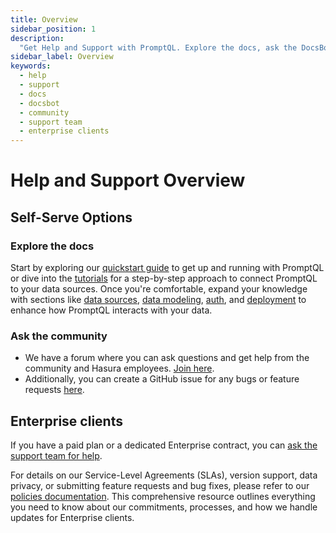 ```yaml
---
title: Overview
sidebar_position: 1
description:
  "Get Help and Support with PromptQL. Explore the docs, ask the DocsBot, join the community, or ask the support team."
sidebar_label: Overview
keywords:
  - help
  - support
  - docs
  - docsbot
  - community
  - support team
  - enterprise clients
---
```


# Help and Support Overview

## Self-Serve Options

### Explore the docs

Start by exploring our [quickstart guide](/quickstart.mdx) to get up and running with PromptQL or dive into the
[tutorials](/how-to-build-with-promptql/index.mdx) for a step-by-step approach to connect PromptQL to your data sources.
Once you're comfortable, expand your knowledge with sections like [data sources](data-sources/index.mdx),
[data modeling](data-modeling/index.mdx), [auth](auth/index.mdx), and [deployment](deployment/index.mdx) to enhance how
PromptQL interacts with your data.

### Ask the community

- We have a forum where you can ask questions and get help from the community and Hasura employees.
  [Join here](https://forum.hasura.io).
- Additionally, you can create a GitHub issue for any bugs or feature requests
  [here](https://github.com/hasura/promptql-bug-tracker/issues/new/choose).

## Enterprise clients

If you have a paid plan or a dedicated Enterprise contract, you can
[ask the support team for help](https://hasurahelp.zendesk.com/hc/en-us/requests/new).

For details on our Service-Level Agreements (SLAs), version support, data privacy, or submitting feature requests and
bug fixes, please refer to our [policies documentation](/help/policies/index.mdx). This comprehensive resource outlines
everything you need to know about our commitments, processes, and how we handle updates for Enterprise clients.
